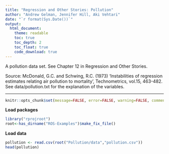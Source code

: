 ```yaml
---
title: "Regression and Other Stories: Pollution"
author: "Andrew Gelman, Jennifer Hill, Aki Vehtari"
date: "`r format(Sys.Date())`"
output:
  html_document:
    theme: readable
    toc: true
    toc_depth: 2
    toc_float: true
    code_download: true
---
```

A pollution data set. See Chapter 12 in Regression and Other
Stories.

Source: McDonald, G.C. and Schwing, R.C. (1973) 'Instabilities of
regression estimates relating air pollution to mortality',
Technometrics, vol.15, 463-482. See data/pollution.txt for the
explanation of the variables.

-------------


```r
knitr::opts_chunk$set(message=FALSE, error=FALSE, warning=FALSE, comment=NA)
```

**Load packages**

```r
library("rprojroot")
root<-has_dirname("ROS-Examples")$make_fix_file()
```

**Load data**

```r
pollution <- read.csv(root("Pollution/data","pollution.csv"))
head(pollution)
```

